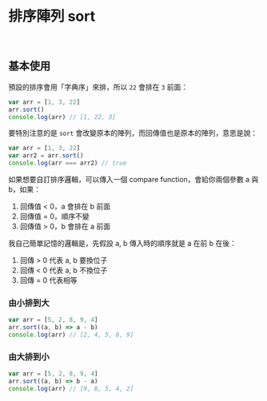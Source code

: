 # 排序陣列 sort

&nbsp;

## 基本使用

預設的排序會用「字典序」來排，所以 `22` 會排在 `3` 前面：

``` js
var arr = [1, 3, 22]
arr.sort()
console.log(arr) // [1, 22, 3]
```

要特別注意的是 `sort` 會改變原本的陣列，而回傳值也是原本的陣列，意思是說：

``` js
var arr = [1, 3, 22]
var arr2 = arr.sort()
console.log(arr === arr2) // true
```

如果想要自訂排序邏輯，可以傳入一個 compare function，會給你兩個參數 a 與 b，如果：

1. 回傳值 < 0，a 會排在 b 前面
2. 回傳值 = 0，順序不變
3. 回傳值 > 0，b 會排在 a 前面

我自己簡單記憶的邏輯是，先假設 a, b 傳入時的順序就是 a 在前 b 在後：

1. 回傳 > 0 代表 a, b 要換位子
2. 回傳 < 0 代表 a, b 不換位子
3. 回傳 = 0 代表相等

### 由小排到大

``` js
var arr = [5, 2, 8, 9, 4]
arr.sort((a, b) => a - b)
console.log(arr) // [2, 4, 5, 8, 9]
```

### 由大排到小

``` js
var arr = [5, 2, 8, 9, 4]
arr.sort((a, b) => b - a)
console.log(arr) // [9, 8, 5, 4, 2]
```
